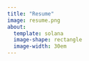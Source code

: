 ```yaml
---
title: "Resume"
image: resume.png
about: 
  template: solana
  image-shape: rectangle
  image-width: 30em
---
```

